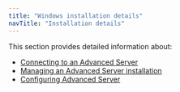 ```yaml
---
title: "Windows installation details"
navTitle: "Installation details"
---
```

This section provides detailed information about:
- [Connecting to an Advanced Server](04_connecting_to_advanced_server_with_the_pgadmin_4_client)
- [Managing an Advanced Server installation](05_managing_an_advanced_server_installation)
- [Configuring Advanced Server](05_managing_an_advanced_server_installation)